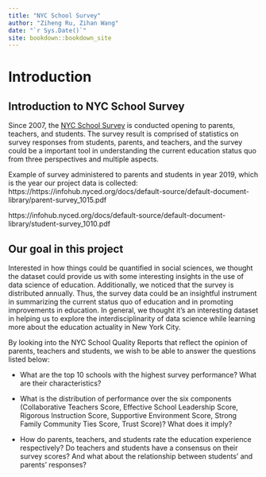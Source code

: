 ```yaml
--- 
title: "NYC School Survey"
author: "Ziheng Ru, Zihan Wang"
date: "`r Sys.Date()`"
site: bookdown::bookdown_site
---
```


# Introduction

## Introduction to NYC School Survey

Since 2007, the [NYC School Survey](https://infohub.nyced.org/reports/school-quality/nyc-school-survey) is conducted opening to parents, teachers, and students. The survey result is comprised of statistics on survey responses from students, parents, and teachers, and the survey could be a important tool in understanding the current education status quo from three perspectives and multiple aspects.

Example of survey administered to parents and students in year 2019, which is the year our project data is collected:
\
https://https://infohub.nyced.org/docs/default-source/default-document-library/parent-survey_1015.pdf \

https://infohub.nyced.org/docs/default-source/default-document-library/student-survey_1010.pdf \

## Our goal in this project

Interested in how things could be quantified in social sciences, we thought the dataset could provide us with some interesting insights in the use of data science of education. Additionally, we noticed that the survey is distributed annually. Thus, the survey data could be an insightful instrument in summarizing the current status quo of education and in promoting improvements in education. In general, we thought it's an interesting dataset in helping us to explore the interdisciplinarity of data science while learning more about the education actuality in New York City. 

By looking into the NYC School Quality Reports that reflect the opinion of parents, teachers and students, we wish to be able to answer the questions listed below:

- What are the top 10 schools with the highest survey performance? What are their characteristics?

- What is the distribution of performance over the six components (Collaborative Teachers
Score, Effective School Leadership Score, Rigorous Instruction Score, Supportive
Environment Score, Strong Family Community Ties Score, Trust Score)? What does it imply?

- How do parents, teachers, and students rate the education experience respectively? Do teachers and students have a consensus on their survey scores? And what about the
relationship between students' and parents’ responses?

